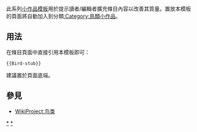 <noinclude>{{template doc page viewed directly}}</noinclude>
<!-- 在本行下編輯模板說明 -->
此系列[[:Category:小作品模板|小作品模板]]用於提示讀者/編輯者擴充條目內容以改善其質量。置放本模板的頁面將自動加入到分類[[:Category:鳥類小作品]]。
== 用法 ==
在條目頁面中直接引用本模板即可：
<pre>{{Bird-stub}}
</pre>
建議置於頁面底端。
== 參見 ==
* [[WikiProject:鸟类]]
<includeonly>
<!-- 本行下加入模板的分類 -->
[[Category:鳥類小作品模板|*]]
[[Category:鳥類小作品|*]]
</includeonly>